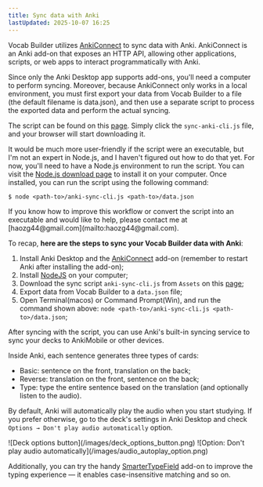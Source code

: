 ```yaml
---
title: Sync data with Anki
lastUpdated: 2025-10-07 16:25
---
```


Vocab Builder utilizes [AnkiConnect](https://ankiweb.net/shared/info/2055492159) to sync data with Anki. AnkiConnect is an Anki add-on that exposes an HTTP API, allowing other applications, scripts, or web apps to interact programmatically with Anki.

Since only the Anki Desktop app supports add-ons, you'll need a computer to perform syncing. Moreover, because AnkiConnect only works in a local environment, you must first export your data from Vocab Builder to a file (the default filename is data.json), and then use a separate script to process the exported data and perform the actual syncing.

The script can be found on this [page](https://github.com/OahMada/anki-sync/releases). Simply click the `sync-anki-cli.js` file, and your browser will start downloading it.

It would be much more user-friendly if the script were an executable, but I'm not an expert in Node.js, and I haven't figured out how to do that yet. For now, you'll need to have a Node.js environment to run the script. You can visit the [Node.js download page](https://nodejs.org/en/download) to install it on your computer. Once installed, you can run the script using the following command:

```
$ node <path-to>/anki-sync-cli.js <path-to>/data.json
```

<Aside>
	If you know how to improve this workflow or convert the script into an executable and would like to help, please contact me at
	[haozg44@gmail.com](mailto:haozg44@gmail.com).
</Aside>

To recap, **here are the steps to sync your Vocab Builder data with Anki**:

1. Install Anki Desktop and the [AnkiConnect](https://ankiweb.net/shared/info/2055492159) add-on (remember to restart Anki after installing the add-on);
2. Install [NodeJS](https://nodejs.org/en/download) on your computer;
3. Download the sync script `anki-sync-cli.js` from `Assets` on this [page](https://github.com/OahMada/anki-sync/releases);
4. Export data from Vocab Builder to a `data.json` file;
5. Open Terminal(macos) or Command Prompt(Win), and run the command shown above:
   `node <path-to>/anki-sync-cli.js <path-to>/data.json`;

After syncing with the script, you can use Anki's built-in syncing service to sync your decks to AnkiMobile or other devices.

Inside Anki, each sentence generates three types of cards:

- Basic: sentence on the front, translation on the back;
- Reverse: translation on the front, sentence on the back;
- Type: type the entire sentence based on the translation (and optionally listen to the audio).

By default, Anki will automatically play the audio when you start studying. If you prefer otherwise, go to the deck's settings in Anki Desktop and check `Options → Don't play audio automatically` option.

<ImageOuterWrapper>
	<ImageWrapper>![Deck options button](/images/deck_options_button.png)</ImageWrapper>
	<ImageWrapper>![Option: Don't play audio automatically](/images/audio_autoplay_option.png)</ImageWrapper>
</ImageOuterWrapper>

Additionally, you can try the handy [SmarterTypeField](https://ankiweb.net/shared/info/1371444066) add-on to improve the typing experience — it enables case-insensitive matching and so on.
